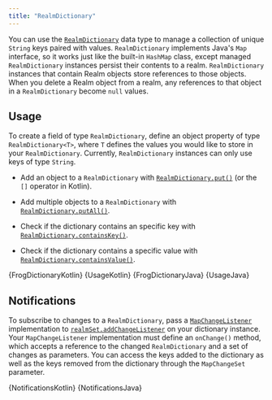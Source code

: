 ```yaml
---
title: "RealmDictionary"
---
```



You can use the [`RealmDictionary`](https://www.mongodb.com/docs/realm-sdks/java/latest/io/realm/RealmDictionary.html)
data type to manage a collection of unique `String` keys paired with
values. `RealmDictionary` implements Java's `Map` interface, so it works
just like the built-in `HashMap` class, except managed `RealmDictionary`
instances persist their contents to a realm. `RealmDictionary` instances
that contain Realm objects store references to those objects.
When you delete a Realm object from a realm, any
references to that object in a `RealmDictionary` become `null`
values.

## Usage

To create a field of type `RealmDictionary`, define an object property
of type `RealmDictionary<T>`, where `T` defines the values you would
like to store in your `RealmDictionary`. Currently, `RealmDictionary`
instances can only use keys of type `String`.

- Add an object to a `RealmDictionary` with
  [`RealmDictionary.put()`](https://www.mongodb.com/docs/realm-sdks/java/latest/io/realm/RealmDictionary.html#put-E-)
  (or the `[]` operator in Kotlin).

- Add multiple objects to a `RealmDictionary` with
  [`RealmDictionary.putAll()`](https://www.mongodb.com/docs/realm-sdks/java/latest/io/realm/RealmDictionary.html#putAll-Map-).

- Check if the dictionary contains an specific key with
  [`RealmDictionary.containsKey()`](https://www.mongodb.com/docs/realm-sdks/java/latest/io/realm/RealmDictionary.html#containsKey-String-).

- Check if the dictionary contains a specific value with
  [`RealmDictionary.containsValue()`](https://www.mongodb.com/docs/realm-sdks/java/latest/io/realm/RealmDictionary.html#containsValue-Object-).

<Tabs groupId="java-sdk-languages">
  <TabItem value="kotlin" label="Kotlin">
    <CodeBlock title="Realm Object" language="kotlin">
      {FrogDictionaryKotlin}
    </CodeBlock>
    <CodeBlock title="Usage" language="kotlin">
      {UsageKotlin}
    </CodeBlock>
  </TabItem>
  <TabItem value="java" label="Java">
    <CodeBlock title="Realm Object" language="java">
      {FrogDictionaryJava}
    </CodeBlock>
    <CodeBlock title="Usage" language="java">
      {UsageJava}
    </CodeBlock>
  </TabItem>
</Tabs>

## Notifications

To subscribe to changes to a `RealmDictionary`, pass a
[`MapChangeListener`](https://www.mongodb.com/docs/realm-sdks/java/latest/io/realm/MapChangeListener.html)
implementation to [`realmSet.addChangeListener`](https://www.mongodb.com/docs/realm-sdks/java/latest/io/realm/RealmMap.html#addChangeListener-io.realm.MapChangeListener-) on your dictionary
instance. Your `MapChangeListener` implementation must define an
`onChange()` method, which accepts a reference to the changed `RealmDictionary`
and a set of changes as parameters. You can access the keys
added to the dictionary as well as the keys removed from the dictionary
through the `MapChangeSet` parameter.

<Tabs groupId="java-sdk-languages">
  <TabItem value="kotlin" label="Kotlin">
    <CodeBlock language="kotlin">{NotificationsKotlin}</CodeBlock>
  </TabItem>
  <TabItem value="java" label="Java">
    <CodeBlock language="java">{NotificationsJava}</CodeBlock>
  </TabItem>
</Tabs>
